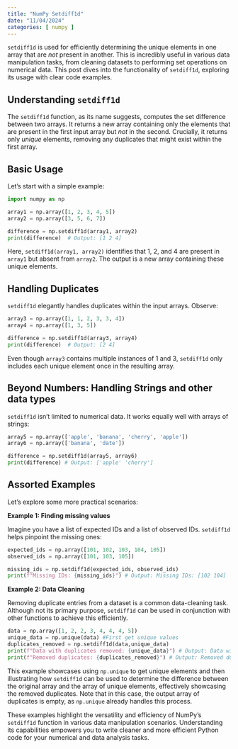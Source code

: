 ```yaml
---
title: "NumPy Setdiff1d"
date: "11/04/2024"
categories: [ numpy ]
---
```



`setdiff1d` is used for efficiently determining the unique elements in one array that are *not* present in another. This is incredibly useful in various data manipulation tasks, from cleaning datasets to performing set operations on numerical data.  This post dives into the functionality of `setdiff1d`, exploring its usage with clear code examples.

## Understanding `setdiff1d`

The `setdiff1d` function, as its name suggests, computes the set difference between two arrays.  It returns a new array containing only the elements that are present in the first input array but *not* in the second. Crucially, it returns only *unique* elements, removing any duplicates that might exist within the first array.


## Basic Usage

Let's start with a simple example:

```python
import numpy as np

array1 = np.array([1, 2, 3, 4, 5])
array2 = np.array([3, 5, 6, 7])

difference = np.setdiff1d(array1, array2)
print(difference)  # Output: [1 2 4]
```

Here, `setdiff1d(array1, array2)` identifies that 1, 2, and 4 are present in `array1` but absent from `array2`.  The output is a new array containing these unique elements.


## Handling Duplicates

`setdiff1d` elegantly handles duplicates within the input arrays. Observe:

```python
array3 = np.array([1, 1, 2, 3, 3, 4])
array4 = np.array([1, 3, 5])

difference = np.setdiff1d(array3, array4)
print(difference)  # Output: [2 4]
```

Even though `array3` contains multiple instances of 1 and 3, `setdiff1d` only includes each unique element once in the resulting array.


##  Beyond Numbers: Handling Strings and other data types

`setdiff1d` isn't limited to numerical data.  It works equally well with arrays of strings:


```python
array5 = np.array(['apple', 'banana', 'cherry', 'apple'])
array6 = np.array(['banana', 'date'])

difference = np.setdiff1d(array5, array6)
print(difference) # Output: ['apple' 'cherry']
```


##  Assorted Examples

Let's explore some more practical scenarios:

**Example 1: Finding missing values**

Imagine you have a list of expected IDs and a list of observed IDs.  `setdiff1d` helps pinpoint the missing ones:


```python
expected_ids = np.array([101, 102, 103, 104, 105])
observed_ids = np.array([101, 103, 105])

missing_ids = np.setdiff1d(expected_ids, observed_ids)
print(f"Missing IDs: {missing_ids}") # Output: Missing IDs: [102 104]
```

**Example 2: Data Cleaning**

Removing duplicate entries from a dataset is a common data-cleaning task. Although not its primary purpose, `setdiff1d` can be used in conjunction with other functions to achieve this efficiently.


```python
data = np.array([1, 2, 2, 3, 4, 4, 4, 5])
unique_data = np.unique(data) #First get unique values
duplicates_removed = np.setdiff1d(data,unique_data)
print(f"Data with duplicates removed: {unique_data}") # Output: Data with duplicates removed: [1 2 3 4 5]
print(f"Removed duplicates: {duplicates_removed}") # Output: Removed duplicates: []

```

This example showcases using `np.unique` to get unique elements and then illustrating how `setdiff1d` can be used to determine the difference between the original array and the array of unique elements, effectively showcasing the removed duplicates.  Note that in this case, the output array of duplicates is empty, as `np.unique` already handles this process.

These examples highlight the versatility and efficiency of NumPy's `setdiff1d` function in various data manipulation scenarios.  Understanding its capabilities empowers you to write cleaner and more efficient Python code for your numerical and data analysis tasks.

